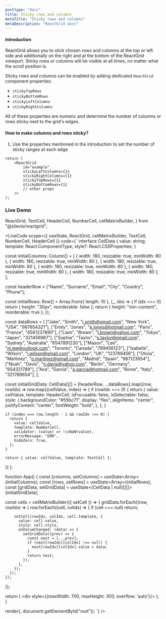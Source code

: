 ```yaml
---
posttype: "docs"
title: Sticky rows and columns
metaTitle: "Sticky rows and columns"
metaDescription: "ReactGrid docs"
---
```



#### Introduction

ReactGrid allows you to stick chosen rows and columns at the top or left side and additionally on the right and at the bottom 
of the ReactGrid viewport. Sticky rows or columns will be visible at all times, no matter what the scroll position is.

Sticky rows and columns can be enabled by adding dedicated `ReactGrid` component properties:
- `stickyTopRows`
- `stickyBottomRows`
- `stickyLeftColumns`
- `stickyRightColumns`

All of these properties are numeric and determine the number of columns or rows sticky next to the grid's edges.

#### How to make columns and rows sticky?

1. Use the properties mentioned in the introduction to set the number of sticky ranges at each edge

```tsx
return (
	<ReactGrid
		id="example" 
		stickyLeftColumns={1} 
		stickyRightColumns={1} 
		stickyTopRows={1} 
		stickyBottomRows={1}
        // other props
	/>
);
```

### Live Demo

  ReactGrid,
  TextCell,
  HeaderCell,
  NumberCell,
  cellMatrixBuilder,
} from "@silevis/reactgrid";

<LiveCode
scope={{
  useState,
  ReactGrid,
  cellMatrixBuilder,
  TextCell, 
  NumberCell,
  HeaderCell
}}
code={`
interface CellData {
  value: string;
  template: React.ComponentType<any>;
  style?: React.CSSProperties;
}

const initialColumns: Column[] = [
  { width: 180, resizable: true, minWidth: 80 },
  { width: 180, resizable: true, minWidth: 80 },
  { width: 180, resizable: true, minWidth: 80 },
  { width: 180, resizable: true, minWidth: 80 },
  { width: 180, resizable: true, minWidth: 80 },
  { width: 180, resizable: true, minWidth: 80 },
];

const headerRow = ["Name", "Surname", "Email", "City", "Country", "Phone"];

const initialRows: Row[] = Array.from({ length: 10 }, (_, idx) => {
  if (idx === 0) return { height: "30px", reorderable: false };
  return { height: "min-content", reorderable: true };
});

const dataRows = [
  ["Jake", "Smith", "j.smith@gmail.com", "New York", "USA", "987654321"],
  ["Emily", "Jones", "e.jones@hotmail.com", "Paris", "France", "4561237890"],
  ["Liam", "Brown", "l.brown@yahoo.com", "Tokyo", "Japan", "321456987"],
  ["Sophia", "Taylor", "s.taylor@gmail.com", "Sydney", "Australia", "6547891230"],
  ["Mason", "Lee", "m.lee@outlook.com", "Toronto", "Canada", "789456123"],
  ["Isabella", "Wilson", "i.wilson@gmail.com", "London", "UK", "123789456"],
  ["Olivia", "Martinez", "o.martinez@gmail.com", "Madrid", "Spain", "987123654"],
  ["Noah", "Davis", "n.davis@yahoo.com", "Berlin", "Germany", "654321789"],
  ["Ava", "Garcia", "a.garcia@hotmail.com", "Rome", "Italy", "321789654"],
];

const initialGridData: CellData[][] = [headerRow, ...dataRows].map((row, rowIdx) =>
  row.map((cellValue, index) => {
    if (rowIdx === 0) {
      return {
        value: cellValue,
        template: HeaderCell,
        isFocusable: false,
        isSelectable: false,
        style: {
          backgroundColor: "#55bc71",
          display: "flex",
          alignItems: "center",
          justifyContent: "center",
          fontWeight: "bold",
        },
      };
    }

    if (index === row.length - 1 && rowIdx !== 0) {
      return {
        value: cellValue,
        template: NumberCell,
        validator: (value) => !isNaN(value),
        errorMessage: "ERR",
        hideZero: true,
      };
    }

    return { value: cellValue, template: TextCell };
  })
);

function App() {
  const [columns, setColumns] = useState<Array<Column>>(initialColumns);
  const [rows, setRows] = useState<Array<Row>>(initialRows);
  const [gridData, setGridData] = useState<(CellData | null)[][]>(initialGridData);

  const cells = cellMatrixBuilder(({ setCell }) => {
    gridData.forEach((row, rowIdx) => {
      row.forEach((cell, colIdx) => {
        if (cell === null) return;

        setCell(rowIdx, colIdx, cell.template, {
          value: cell.value,
          style: cell.style,
          onValueChanged: (data) => {
            setGridData((prev) => {
              const next = [...prev];
              if (next[rowIdx][colIdx] !== null) {
                next[rowIdx][colIdx].value = data;
              }
              return next;
            });
          },
        });
      });
    });
  });

  return (
    <div style={{maxWidth: 700, maxHeight: 300, overflow: 'auto'}}>
      <ReactGrid
        id="example"
        stickyTopRows={1}
        stickyLeftColumns={1}
        stickyRightColumns={0}
        stickyBottomRows={0}
        rows={rows}
        columns={columns}
        cells={cells}
      />
    </div>
  );
}

render(<App />, document.getElementById("root"));
`}
/>